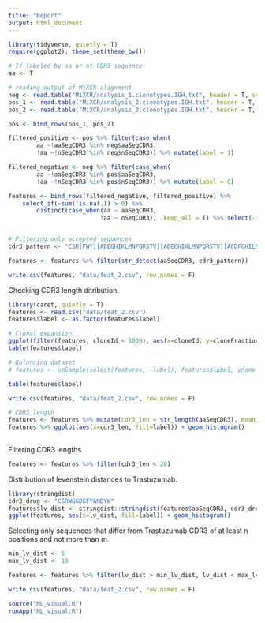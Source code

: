 ```yaml
---
title: "Report"
output: html_document
---
```



```r
library(tidyverse, quietly = T)
require(ggplot2); theme_set(theme_bw())

# If labeled by aa or nt CDR3 sequence
aa <- T

# reading output of MiXCR alignment
neg <- read.table("MiXCR/analysis_1.clonotypes.IGH.txt", header = T, sep = "\t")
pos_1 <- read.table("MiXCR/analysis_2.clonotypes.IGH.txt", header = T, sep = "\t")
pos_2 <- read.table("MiXCR/analysis_3.clonotypes.IGH.txt", header = T, sep = "\t")

pos <- bind_rows(pos_1, pos_2)

filtered_positive <- pos %>% filter(case_when(
        aa ~!aaSeqCDR3 %in% neg$aaSeqCDR3,
        !aa ~!nSeqCDR3 %in% neg$nSeqCDR3)) %>% mutate(label = 1)

filtered_negative <- neg %>% filter(case_when(
        aa ~!aaSeqCDR3 %in% pos$aaSeqCDR3,
        !aa ~!nSeqCDR3 %in% pos$nSeqCDR3)) %>% mutate(label = 0)

features <- bind_rows(filtered_negative, filtered_positive) %>%
    select_if(~sum(!is.na(.)) > 0) %>%
        distinct(case_when(aa ~ aaSeqCDR3,
                          !aa ~ nSeqCDR3), .keep_all = T) %>% select(-matches("case_when"))


# Filtering only accepted sequences
cdr3_pattern <- "CSR[FWY][ADEGHIKLMNPQRSTV][ADEGHIKLMNPQRSTV][ACDFGHILNPRSTVY][GS][FLM]Y[AEKLMPQTV][FHILMNY][ADEHIKLMNPQTV]YW"

features <- features %>% filter(str_detect(aaSeqCDR3, cdr3_pattern))

write.csv(features, "data/feat_2.csv", row.names = F)
```

Checking CDR3 length ditribution.

```r
library(caret, quietly = T)
features <- read.csv("data/feat_2.csv")
features$label <- as.factor(features$label)

# Clonal expansion 
ggplot(filter(features, cloneId < 1000), aes(x=cloneId, y=cloneFraction, fill=label)) + geom_col()
table(features$label)

# Balancing dataset
# features <- upSample(select(features, -label), features$label, yname = "label")

table(features$label)

write.csv(features, "data/feat_2.csv", row.names = F)

# CDR3 length 
features <- features %>% mutate(cdr3_len = str_length(aaSeqCDR3), mean_len = mean(cdr3_len))
features %>% ggplot(aes(x=cdr3_len, fill=label)) + geom_histogram()
    

```
Filtering CDR3 lengths
```r
features <- features %>% filter(cdr3_len < 20)
```


Distribution of levenstein distances to Trastuzumab.

```r
library(stringdist)
cdr3_drug <- "CSRWGGDGFYAMDYW"
features$lv_dist <- stringdist::stringdist(features$aaSeqCDR3, cdr3_drug, c("lv"))
ggplot(features, aes(x=lv_dist, fill=label)) + geom_histogram()

```



Selecting only sequences that differ from Trastuzumab CDR3 of at least n positions and not more than m.

```r
min_lv_dist <- 5
max_lv_dist <- 10

features <- features %>% filter(lv_dist > min_lv_dist, lv_dist < max_lv_dist)

write.csv(features, "data/feat_2.csv", row.names = F)
```

```r
source("ML_visual.R")
runApp("ML_visual.R")
```


